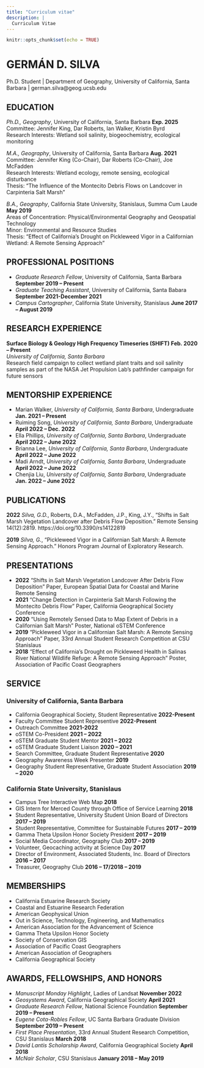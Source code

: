 ```yaml
---
title: "Curriculum vitae"
description: |
  Curriculum Vitae
---
```


```r
knitr::opts_chunk$set(echo = TRUE)
```

# GERMÁN D. SILVA
Ph.D. Student | Department of Geography, University of California, Santa Barbara | german.silva@geog.ucsb.edu

## EDUCATION

*Ph.D., Geography*, University of California, Santa Barbara                                                **Exp. 2025**<br>
Committee: Jennifer King, Dar Roberts, Ian Walker, Kristin Byrd<br>
Research Interests: Wetland soil salinity, biogeochemistry, ecological monitoring <br>

*M.A., Geography*, University of California, Santa Barbara                                                  **Aug. 2021** <br>
Committee: Jennifer King (Co-Chair), Dar Roberts (Co-Chair), Joe McFadden<br>
Research Interests: Wetland ecology, remote sensing, ecological disturbance<br>
Thesis: “The Influence of the Montecito Debris Flows on Landcover in Carpinteria Salt Marsh”<br>

*B.A., Geography*, California State University, Stanislaus, Summa Cum Laude                                 **May 2019** <br>
Areas of Concentration: Physical/Environmental Geography and Geospatial Technology<br>
Minor: Environmental and Resource Studies<br>
Thesis: “Effect of California’s Drought on Pickleweed Vigor in a Californian
Wetland: A Remote Sensing Approach”<br>

## PROFESSIONAL POSITIONS

- *Graduate Research Fellow*, University of California, Santa Barbara                               **September 2019 – Present** <br>
- *Graduate Teaching Assistant*, University of California, Santa Babara  **September 2021-December 2021**<br>
- *Campus Cartographer*, California State University, Stanislaus                                       **June 2017 – August 2019**<br>

## RESEARCH EXPERIENCE

**Surface Biology & Geology High Frequency Timeseries (SHIFT)**                               **Feb. 2020 – Present**<br> 
*University of California, Santa Barbara*<br>
Research field campaign to collect wetland plant traits and soil salinity samples
as part of the NASA Jet Propulsion Lab’s pathfinder campaign for future sensors

## MENTORSHIP EXPERIENCE

- Marian Walker, *University of California, Santa Barbara*, Undergraduate               **Jan. 2021 – Present** <br>
- Ruiming Song, *University of California, Santa Barbara*, Undergraduate                **April 2022 – Dec. 2022**<br>
- Ella Phillips, *University of California, Santa Barbara*, Undergraduate               **April 2022 – June 2022**<br>
- Brianna Lee, *University of California, Santa Barbara*, Undergraduate                 **April 2022 – June 2022**<br>
- Madi Arndt, *University of California, Santa Barbara*, Undergraduate                  **April 2022 – June 2022**<br>
- Chenjia Liu, *University of California, Santa Barbara*, Undergraduate                 **Jan. 2022 – June 2022**<br>

## PUBLICATIONS

**2022** *Silva, G.D.*, Roberts, D.A., McFadden, J.P., King, J.Y., "Shifts in Salt Marsh Vegetation Landcover after Debris Flow Deposition." Remote Sensing 14(12):2819. https://doi.org/10.3390/rs14122819 <br>

**2019** *Silva, G.*, “Pickleweed Vigor in a Californian Salt Marsh: A Remote Sensing Approach.” Honors Program Journal of Exploratory Research.

## PRESENTATIONS

- **2022** "Shifts in Salt Marsh Vegetation Landcover After Debris Flow Deposition" Paper, European Spatial Data for Coastal and Marine Remote Sensing<br>
- **2021** “Change Detection in Carpinteria Salt Marsh Following the Montecito Debris Flow” Paper, California Geographical Society Conference<br>
- **2020** “Using Remotely Sensed Data to Map Extent of Debris in a Californian Salt Marsh” Poster, National oSTEM Conference <br>
- **2019** “Pickleweed Vigor in a Californian Salt Marsh: A Remote Sensing Approach” Paper, 33rd  Annual Student Research Competition at CSU Stanislaus <br>
- **2018** “Effect of California’s Drought on Pickleweed Health in Salinas River National Wildlife Refuge: A Remote Sensing Approach” Poster, Association of Pacific Coast Geographers<br>


## SERVICE

### University of California, Santa Barbara  

- California Geographical Society, Student Representative **2022-Present**
- Faculty Committee Student Representive **2022-Present**
- Outreach Committee **2021-2022**
- oSTEM Co-President           **2021 – 2022**
- oSTEM Graduate Student Mentor						         **2021 – 2022**
- oSTEM Graduate Student Liaison						          **2020 – 2021 ** 
- Search Committee, Graduate Student Representative                                                   **2020 **
- Geography Awareness Week Presenter                                                                            **2019**
- Geography Student Representative, Graduate Student Association                            **2019 – 2020**

### California State University, Stanislaus

- Campus Tree Interactive Web Map                                                                                     **2018**
- GIS Intern for Merced County through Office of Service Learning                                **2018 **
- Student Representative, University Student Union Board of Directors                        **2017 – 2019 **
- Student Representative, Committee for Sustainable Futures                                        **2017 – 2019 **
- Gamma Theta Upsilon Honor Society President                                                               **2017 – 2019 **
- Social Media Coordinator, Geography Club                                                                       **2017 – 2019 **
- Volunteer, Geocaching activity at Science Day                                                                 **2017 **
- Director of Environment, Associated Students, Inc. Board of Directors                       **2016 – 2017 **
- Treasurer, Geography Club                                                                                                   **2016 – 17/2018 – 2019 **

## MEMBERSHIPS

- California Estuarine Research Society <br>
- Coastal and Estuarine Research Federation <br>
- American Geophysical Union <br>
- Out in Science, Technology, Engineering, and Mathematics<br>
- American Association for the Advancement of Science<br>
- Gamma Theta Upsilon Honor Society<br>
- Society of Conservation GIS<br>
- Association of Pacific Coast Geographers <br>
- American Association of Geographers <br>
- California Geographical Society<br>

## AWARDS, FELLOWSHIPS, AND HONORS

- *Manuscript Monday Highlight*, Ladies of Landsat                                               **November 2022**<br>
- *Geosystems Award*, California Geographical Society                                                  **April 2021 **<br>
- *Graduate Research Fellow*, National Science Foundation                                         **September 2019 – Present ** <br>
- *Eugene Cota-Robles Fellow*, UC Santa Barbara Graduate Division                      **September 2019 – Present ** <br>
- *First Place Presentation*, 33rd  Annual Student Research Competition, CSU Stanislaus                                          **March 2018 **<br>
- *David Lantis Scholarship Award*, California Geographical Society                             **April 2018 **<br>
- *McNair Scholar*, CSU Stanislaus                                                                      **January 2018 – May 2019 **<br>
